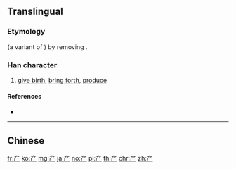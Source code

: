 {{also|産|產}}
==Translingual==

===Etymology===
{{Han simp|産}} (a variant of {{m|mul|產}}) by removing {{m|mul|生}}.

===Han character===
{{Han char|rn=8|rad=亠|as=04|sn=6|four=0020|canj=YTH|ids=⿳亠丷厂}}

# [[give birth]], [[bring forth]], [[produce]]

====References====
* {{Han ref|kx=0088.111|hdz=10283.030|uh=4EA7|ud=20135}}

----

==Chinese==
{{zh-see|產}}

[[fr:产]]
[[ko:产]]
[[mg:产]]
[[ja:产]]
[[no:产]]
[[pl:产]]
[[th:产]]
[[chr:产]]
[[zh:产]]